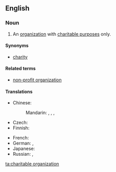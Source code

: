 ==English==
{{wikipedia}}
===Noun===
{{en-noun|head=[[charitable]] [[organization]]}}

#  An [[organization]] with [[charitable purpose]]s only.

====Synonyms====
* [[charity]]

====Related terms====
* [[non-profit organization]]

====Translations====
{{trans-top|organization}}
* Chinese:
*: Mandarin: {{t+|cmn|慈善機構|sc=Hani}}, {{t|cmn|慈善机构|tr=císhàn jīgòu|sc=Hani}}, {{t|cmn|公益團體|sc=Hani}}, {{t|cmn|公益团体|tr=gōngyì tuántǐ|sc=Hani}}
* Czech: {{t|cs|charitativní organizace|f}}
* Finnish: {{t|fi|hyväntekeväisyysjärjestö}}
{{trans-mid}}
* French: {{t|fr|association caritative|f}}
* German: {{qualifier|in Germany}} {{t|de|Freie Wohlfahrtspflege|f}}, {{t+|de|FW|f}}
* Japanese: {{t|ja|慈善団体|tr=じぜんだんたい, jizen dantai|sc=Jpan}}
* Russian: {{t|ru|благотворительное общество|n|tr=blagotvorítel'noje óbščestvo|sc=Cyrl}}, {{t|ru|благотворительная организация|f|tr=blagotvorítel'naja organizácija|sc=Cyrl}}
{{trans-bottom}}

[[ta:charitable organization]]
